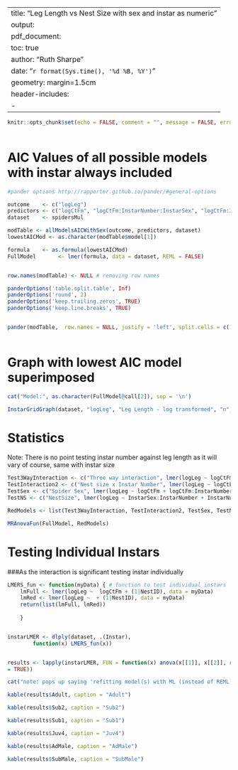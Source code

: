 

---
title: "Leg Length vs Nest Size with sex and instar as numeric"
output:
  pdf_document:
    toc: true
author: "Ruth Sharpe"
date: "`r format(Sys.time(), '%d %B, %Y')`"
geometry: margin=1.5cm
header-includes:
    - \usepackage{caption}
---

\captionsetup[table]{labelformat=empty}

```{r docOptions, include = FALSE}
knitr::opts_chunk$set(echo = FALSE, comment = "", message = FALSE, error = FALSE)
	
```


AIC Values of all possible models with instar always included
====================

```{r AIC, results='asis',  echo = FALSE}
#pander options http://rapporter.github.io/pander/#general-options

outcome    <- c("logLeg")
predictors <- c("logCtFm", "logCtFm:InstarNumber:InstarSex", "logCtFm:InstarNumber", "InstarSex:InstarNumber", "InstarSex:logCtFm")
dataset    <- spidersMul

modTable <- allModelsAICWithSex(outcome, predictors, dataset)
lowestAICMod <- as.character(modTable$model[1])

formula    <- as.formula(lowestAICMod)
FullModel       <- lmer(formula, data = dataset, REML = FALSE)


row.names(modTable) <- NULL # removing row names

panderOptions('table.split.table', Inf)
panderOptions('round', 2)
panderOptions('keep.trailing.zeros', TRUE)
panderOptions('keep.line.breaks', TRUE)


pander(modTable,  row.names = NULL, justify = 'left', split.cells = c(1, 2, 61, 2))
	
```

\pagebreak


Graph with lowest AIC model superimposed
====================
 

```{r Graph, fig.height=7, fig.width=13}


cat("Model:", as.character(FullModel@call[2]), sep = '\n')

InstarGridGraph(dataset, "logLeg", "Leg Length - log transformed", "n", "", FullModel)

```




Statistics
====================
Note: There is no point testing instar number against leg length as it will vary of course, same with instar size


```{r Stats,  results='asis', echo = FALSE, comment = "", message = FALSE}



Test3WayInteraction <- c("Three way interaction", lmer(logLeg ~ logCtFm + logCtFm:InstarNumber + InstarSex:InstarNumber + InstarNumber + InstarSex +  (1|NestID)   + (1|NestID)  , data = dataset, REML = FALSE))
TestInteraction2 <- c("Nest size x Instar Number", lmer(logLeg ~ logCtFm  + logCtFm:InstarNumber + InstarNumber + InstarSex +  (1|NestID), data = dataset, REML = FALSE))
TestSex <- c("Spider Sex", lmer(logLeg ~ logCtFm + logCtFm:InstarNumber + InstarNumber  +  (1|NestID), data = dataset, REML = FALSE))
TestNS <- c("NestSize", lmer(logLeg ~ InstarSex:InstarNumber + InstarNumber + InstarSex +  (1|NestID)  , data = dataset, REML = FALSE))

RedModels <- list(Test3WayInteraction, TestInteraction2, TestSex, TestNS)

MRAnovaFun(FullModel, RedModels)

```
\pagebreak

Testing Individual Instars
====================
###As the interaction is significant testing instar individually



```{r IndInstars,  results='asis', echo = FALSE, comment = "", tab.cap = NULL, message = FALSE, warning = FALSE, hold = TRUE}


LMERS_fun <- function(myData) { # function to test individual instars 	
    lmFull <- lmer(logLeg ~  logCtFm + (1|NestID), data = myData)
    lmRed <- lmer(logLeg ~  + (1|NestID), data = myData)
    return(list(lmFull, lmRed))
	
    }


instarLMER <- dlply(dataset, .(Instar),        
		function(x) LMERS_fun(x))


results <- lapply(instarLMER, FUN = function(x) anova(x[[1]], x[[2]], refit
= TRUE))

cat("note: pops up saying 'refitting model(s) with ML (instead of REML)'", "but if make anova refit = FALSE results don't make sense", sep = '\n')

kable(results$Adult, caption = "Adult")

kable(results$Sub2, caption = "Sub2")

kable(results$Sub1, caption = "Sub1")

kable(results$Juv4, caption = "Juv4")

```

\pagebreak


```{r IndInstars2,  results='asis', echo = FALSE, comment = "", tab.cap = NULL, message = FALSE, warning = FALSE, hold = TRUE}

kable(results$AdMale, caption = "AdMale")

kable(results$SubMale, caption = "SubMale")
	
```







